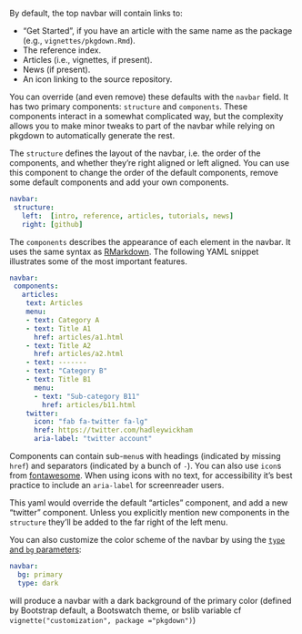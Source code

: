 By default, the top navbar will contain links to:

-   "Get Started", if you have an article with the same name as the package (e.g., `vignettes/pkgdown.Rmd`).
-   The reference index.
-   Articles (i.e., vignettes, if present).
-   News (if present).
-   An icon linking to the source repository.

You can override (and even remove) these defaults with the `navbar` field.
It has two primary components: `structure` and `components`.
These components interact in a somewhat complicated way, but the complexity allows you to make minor tweaks to part of the navbar while relying on pkgdown to automatically generate the rest.

The `structure` defines the layout of the navbar, i.e. the order of the components, and whether they're right aligned or left aligned.
You can use this component to change the order of the default components, remove some default components and add your own components.

``` yaml
navbar:
 structure:
   left:  [intro, reference, articles, tutorials, news]
   right: [github]
```

The `components` describes the appearance of each element in the navbar.
It uses the same syntax as [RMarkdown](https://bookdown.org/yihui/rmarkdown/rmarkdown-site.html#site-navigation).
The following YAML snippet illustrates some of the most important features.

``` yaml
navbar:
 components:
   articles:
    text: Articles
    menu:
    - text: Category A
    - text: Title A1
      href: articles/a1.html
    - text: Title A2
      href: articles/a2.html
    - text: -------
    - text: "Category B"
    - text: Title B1
      menu:
      - text: "Sub-category B11"
        href: articles/b11.html
    twitter:
      icon: "fab fa-twitter fa-lg"
      href: https://twitter.com/hadleywickham
      aria-label: "twitter account"
```

Components can contain sub-`menu`s with headings (indicated by missing `href`) and separators (indicated by a bunch of `-`).
You can also use `icon`s from [fontawesome](https://fontawesome.com/icons?d=gallery).
When using icons with no text, for accessibility it's best practice to include an `aria-label` for screenreader users.

This yaml would override the default "articles" component, and add a new "twitter" component.
Unless you explicitly mention new components in the `structure` they'll be added to the far right of the left menu.

You can also customize the color scheme of the navbar by using the [`type` and `bg` parameters](https://getbootstrap.com/docs/4.0/components/navbar/#color-schemes):

``` yaml
navbar:
  bg: primary
  type: dark
```

will produce a navbar with a dark background of the primary color (defined by Bootstrap default, a Bootswatch theme, or bslib variable cf `vignette("customization", package ="pkgdown")`)
